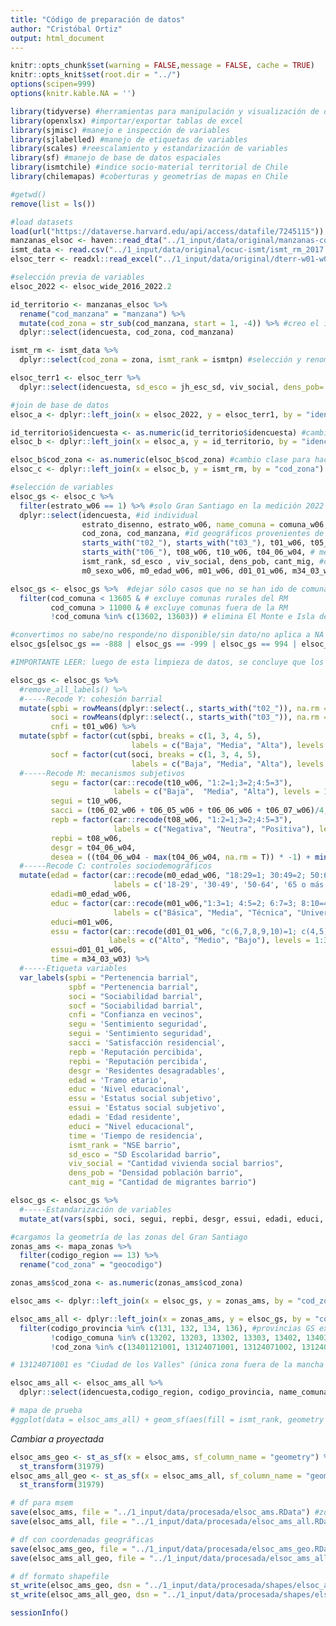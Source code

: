 ```yaml
---
title: "Código de preparación de datos"
author: "Cristóbal Ortiz"
output: html_document
---
```


```r
knitr::opts_chunk$set(warning = FALSE,message = FALSE, cache = TRUE)
knitr::opts_knit$set(root.dir = "../")
options(scipen=999)
options(knitr.kable.NA = '')
```

```r
library(tidyverse) #herramientas para manipulación y visualización de datos (incluye ggplot2)
library(openxlsx) #importar/exportar tablas de excel
library(sjmisc) #manejo e inspección de variables
library(sjlabelled) #manejo de etiquetas de variables
library(scales) #reescalamiento y estandarización de variables
library(sf) #manejo de base de datos espaciales
library(ismtchile) #indice socio-material territorial de Chile
library(chilemapas) #coberturas y geometrías de mapas en Chile
```

```r
#getwd()
remove(list = ls())

#load datasets
load(url("https://dataverse.harvard.edu/api/access/datafile/7245115")) #elsoc wide 2016-2022
manzanas_elsoc <- haven::read_dta("../1_input/data/original/manzanas-confidencial/manzanas_ELSOC2019_20200707.dta") #manzanas elsoc  
ismt_data <- read.csv("../1_input/data/original/ocuc-ismt/ismt_rm_2017.csv") #ismt calculado por OCUC
elsoc_terr <- readxl::read_excel("../1_input/data/original/dterr-w01-w04/BASE_2019_COD.xlsx") # datos censales unidos a elsoc
```

```r
#selección previa de variables
elsoc_2022 <- elsoc_wide_2016_2022.2

id_territorio <- manzanas_elsoc %>%
  rename("cod_manzana" = "manzana") %>% 
  mutate(cod_zona = str_sub(cod_manzana, start = 1, -4)) %>% #creo el id de las zonas censales a partir del id de manzanas
  dplyr::select(idencuesta, cod_zona, cod_manzana)

ismt_rm <- ismt_data %>% 
  dplyr::select(cod_zona = zona, ismt_rank = ismtpn) #selección y renombre de variables

elsoc_terr1 <- elsoc_terr %>% 
  dplyr::select(idencuesta, sd_esco = jh_esc_sd, viv_social, dens_pob= densidad_pob_km2, cant_mig = inmigrante)

#join de base de datos
elsoc_a <- dplyr::left_join(x = elsoc_2022, y = elsoc_terr1, by = "idencuesta")

id_territorio$idencuesta <- as.numeric(id_territorio$idencuesta) #cambio clase para hacer el siguiente join
elsoc_b <- dplyr::left_join(x = elsoc_a, y = id_territorio, by = "idencuesta")

elsoc_b$cod_zona <- as.numeric(elsoc_b$cod_zona) #cambio clase para hacer el siguiente join
elsoc_c <- dplyr::left_join(x = elsoc_b, y = ismt_rm, by = "cod_zona")
```

```r
#selección de variables
elsoc_gs <- elsoc_c %>% 
  filter(estrato_w06 == 1) %>% #solo Gran Santiago en la medición 2022
  dplyr::select(idencuesta, #id individual
                estrato_disenno, estrato_w06, name_comuna = comuna_w06, cod_comuna = comuna_cod_w06, comuna_cod_w01, #id geográficos provenientes de ELSOC
                cod_zona, cod_manzana, #id geográficos provenientes de manzanas 2016
                starts_with("t02_"), starts_with("t03_"), t01_w06, t05_w06, c12_01_w06, c07_01_w05, # cohesión barrial
                starts_with("t06_"), t08_w06, t10_w06, t04_06_w04, # mecanismos subjetivos 
                ismt_rank, sd_esco , viv_social, dens_pob, cant_mig, #desigualdad socioespacial
                m0_sexo_w06, m0_edad_w06, m01_w06, d01_01_w06, m34_03_w03) #controles

elsoc_gs <- elsoc_gs %>%  #dejar sólo casos que no se han ido de comunas del gran santiago en la medición 2022
  filter(cod_comuna < 13605 & # excluye comunas rurales del RM
         cod_comuna > 11000 & # excluye comunas fuera de la RM
         !cod_comuna %in% c(13602, 13603)) # elimina El Monte e Isla de Maipo

#convertimos no sabe/no responde/no disponible/sin dato/no aplica a NA
elsoc_gs[elsoc_gs == -888 | elsoc_gs == -999 | elsoc_gs == 994 | elsoc_gs == 995 | elsoc_gs == 996 | elsoc_gs == -666 | elsoc_gs == -777] <- NA # varias categoría a NA

#IMPORTANTE LEER: luego de esta limpieza de datos, se concluye que los códigos de zonas y comunas de ELSOC, difieren en aprox 35 casos respecto a las zonas y comunas de la data que contiene las manzanas reales. Ante la imposibilidad de verificar cuál código es el adecuado, optamos por guiarnos por los códigos de ELSOC (y especificamente la ola 2022). Es decir, la base de datos final contiene aquellos que cumples dos condiciones: en la medición original (2026) vivían en el Gran Santiago; ii) en la última medición (2022) siguen viviendo en el Gran Santiago.
```

```r
elsoc_gs <- elsoc_gs %>% 
  #remove_all_labels() %>%
  #-----Recode Y: cohesión barrial
  mutate(spbi = rowMeans(dplyr::select(., starts_with("t02_")), na.rm = TRUE), #promedio apego al barrio
         soci = rowMeans(dplyr::select(., starts_with("t03_")), na.rm = TRUE), #promedio sociabilidad barrial
         cnfi = t01_w06) %>% 
  mutate(spbf = factor(cut(spbi, breaks = c(1, 3, 4, 5), 
                           labels = c("Baja", "Media", "Alta"), levels = 1:3)),
         socf = factor(cut(soci, breaks = c(1, 3, 4, 5), 
                           labels = c("Baja", "Media", "Alta"), levels = 1:3)),
  #-----Recode M: mecanismos subjetivos 
         segu = factor(car::recode(t10_w06, "1:2=1;3=2;4:5=3"),
                       labels = c("Baja",  "Media", "Alta"), levels = 1:3),
         segui = t10_w06,
         sacci = (t06_02_w06 + t06_05_w06 + t06_06_w06 + t06_07_w06)/4,
         repb = factor(car::recode(t08_w06, "1:2=1;3=2;4:5=3"),
                       labels = c("Negativa", "Neutra", "Positiva"), levels = 1:3),
         repbi = t08_w06,
         desgr = t04_06_w04, 
         desea = ((t04_06_w04 - max(t04_06_w04, na.rm = T)) * -1) + min(t04_06_w04, na.rm = T)) %>% 
  #-----Recode C: controles sociodemográficos
  mutate(edad = factor(car::recode(m0_edad_w06, "18:29=1; 30:49=2; 50:64=3; 65:150=4"),
                       labels = c('18-29', '30-49', '50-64', '65 o más'), levels = 1:4),
         edadi=m0_edad_w06,
         educ = factor(car::recode(m01_w06,"1:3=1; 4:5=2; 6:7=3; 8:10=4"),
                       labels = c("Básica", "Media", "Técnica", "Universitaria"), levels = 1:4),
         educi=m01_w06,
         essu = factor(car::recode(d01_01_w06, "c(6,7,8,9,10)=1; c(4,5)=2; c(0,1,2,3)=3"),
                      labels = c("Alto", "Medio", "Bajo"), levels = 1:3),
         essui=d01_01_w06,
         time = m34_03_w03) %>% 
  #-----Etiqueta variables
  var_labels(spbi = "Pertenencia barrial",
             spbf = "Pertenencia barrial",
             soci = "Sociabilidad barrial",
             socf = "Sociabilidad barrial",
             cnfi = "Confianza en vecinos",
             segu = 'Sentimiento seguridad',
             segui = 'Sentimiento seguridad',
             sacci = 'Satisfacción residencial',
             repb = 'Reputación percibida',
             repbi = 'Reputación percibida',
             desgr = 'Residentes desagradables',
             edad = 'Tramo etario',
             educ = 'Nivel educacional',
             essu = 'Estatus social subjetivo',
             essui = 'Estatus social subjetivo',
             edadi = 'Edad residente',
             educi = "Nivel educacional",
             time = 'Tiempo de residencia',
             ismt_rank = "NSE barrio",
             sd_esco = "SD Escolaridad barrio", 
             viv_social = "Cantidad vivienda social barrios", 
             dens_pob = "Densidad población barrio", 
             cant_mig = "Cantidad de migrantes barrio")

elsoc_gs <- elsoc_gs %>% 
  #-----Estandarización de variables
  mutate_at(vars(spbi, soci, segui, repbi, desgr, essui, edadi, educi, time, ismt_rank, sd_esco , viv_social, dens_pob, cant_mig), scale)
```

```r

#cargamos la geometría de las zonas del Gran Santiago
zonas_ams <- mapa_zonas %>% 
  filter(codigo_region == 13) %>% 
  rename("cod_zona" = "geocodigo")

zonas_ams$cod_zona <- as.numeric(zonas_ams$cod_zona)

elsoc_ams <- dplyr::left_join(x = elsoc_gs, y = zonas_ams, by = "cod_zona") 

elsoc_ams_all <- dplyr::left_join(x = zonas_ams, y = elsoc_gs, by = "cod_zona") %>% #todas las zonas del ams
  filter(codigo_provincia %in% c(131, 132, 134, 136), #provincias GS excepto chacabuco
         !codigo_comuna %in% c(13202, 13203, 13302, 13303, 13402, 13403, 13404, 13601, 13602, 13603, 13605), #quitar comunas fuera del ams
         !cod_zona %in% c(13401121001, 13124071001, 13124071002, 13124071004, 13124071005, 13124081001, 13124071003, 13119131001)) #quitar zonas fuera de la mancha urbana

# 13124071001 es "Ciudad de los Valles" (única zona fuera de la mancha urbana con medición ELSOC)

elsoc_ams_all <- elsoc_ams_all %>% 
  dplyr::select(idencuesta,codigo_region, codigo_provincia, name_comuna, codigo_comuna, cod_zona, geometry, everything())

# mapa de prueba
#ggplot(data = elsoc_ams_all) + geom_sf(aes(fill = ismt_rank, geometry = geometry)) + coord_sf(datum = st_crs(31979)) + scale_fill_viridis_c(direction = -1)
```


*Cambiar a proyectada*
```r
elsoc_ams_geo <- st_as_sf(x = elsoc_ams, sf_column_name = "geometry") %>% 
  st_transform(31979)
elsoc_ams_all_geo <- st_as_sf(x = elsoc_ams_all, sf_column_name = "geometry") %>% 
  st_transform(31979)
```


```r
# df para msem 
save(elsoc_ams, file = "../1_input/data/procesada/elsoc_ams.RData") #zonas elsoc
save(elsoc_ams_all, file = "../1_input/data/procesada/elsoc_ams_all.RData") #zonas ams

# df con coordenadas geográficas
save(elsoc_ams_geo, file = "../1_input/data/procesada/elsoc_ams_geo.RData") #zonas elsoc
save(elsoc_ams_all_geo, file = "../1_input/data/procesada/elsoc_ams_all_geo.RData") #zonas ams

# df formato shapefile 
st_write(elsoc_ams_geo, dsn = "../1_input/data/procesada/shapes/elsoc_ams_geo.shp", delete_layer = TRUE) #zonas elsoc
st_write(elsoc_ams_all_geo, dsn = "../1_input/data/procesada/shapes/elsoc_ams_all_geo.shp", delete_layer = TRUE) #zonas ams
```

```r
sessionInfo()
```

